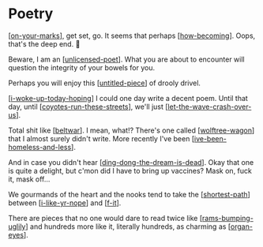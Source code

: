 # Poetry

[[on-your-marks]], get set, go.
It seems that perhaps [[how-becoming]].
Oops, that's the deep end. 🤿

Beware, I am an [[unlicensed-poet]].
What you are about to encounter
will question the integrity of your bowels for you.

Perhaps you will enjoy this [[untitled-piece]] of drooly drivel.

[[i-woke-up-today-hoping]] I could one day write a decent poem.
Until that day, until [[coyotes-run-these-streets]], we'll just [[let-the-wave-crash-over-us]].

Total shit like [[beltwar]]. I mean, what!?
There's one called [[wolftree-wagon]] that I almost surely didn't write.
More recently I've been [[ive-been-homeless-and-less]].

And in case you didn't hear [[ding-dong-the-dream-is-dead]].
Okay that one is quite a delight, but c'mon did I have to bring up vaccines?
Mask on, fuck it, mask off…

We gourmands of the heart and the nooks tend to take the [[shortest-path]] between [[i-like-yr-nope]] and [[f-it]].

There are pieces that no one would dare to read twice like [[rams-bumping-uglily]]
and hundreds more like it, literally hundreds, as charming as [[organ-eyes]].

[//begin]: # "Autogenerated link references for markdown compatibility"
[on-your-marks]: poetry/bemused/on-your-marks "On your marks"
[how-becoming]: poetry/bemused/how-becoming "We are being experiencing becoming itself"
[unlicensed-poet]: poetry/bemused/unlicensed-poet "unlicensed poet"
[untitled-piece]: poetry/bemused/untitled-piece "Untitled piece"
[i-woke-up-today-hoping]: poetry/i-woke-up-today-hoping "I woke up today hoping"
[coyotes-run-these-streets]: poetry/coyotes-run-these-streets "coyotes run these streets"
[let-the-wave-crash-over-us]: poetry/the-otter-path/let-the-wave-crash-over-us "Let the wave crash over us 🌊"
[beltwar]: poetry/fart-patio/beltwar "Eclipsing Binaries"
[wolftree-wagon]: poetry/the-otter-path/wolftree-wagon "Wolftree Wagon"
[ive-been-homeless-and-less]: poetry/ive-been-homeless-and-less "Homeless and Less"
[ding-dong-the-dream-is-dead]: poetry/ding-dong-the-dream-is-dead "Ding Dong the Dream is Dead"
[shortest-path]: poetry/shortest-path "Shortest Path"
[i-like-yr-nope]: poetry/the-otter-path/i-like-yr-nope "I like yr nope"
[f-it]: poetry/the-otter-path/f-it "F it"
[rams-bumping-uglily]: stories/rams-bumping-uglily "Uglily: Ramscuttle"
[organ-eyes]: poetry/organ-eyes "Organ Eyes"
[//end]: # "Autogenerated link references"
